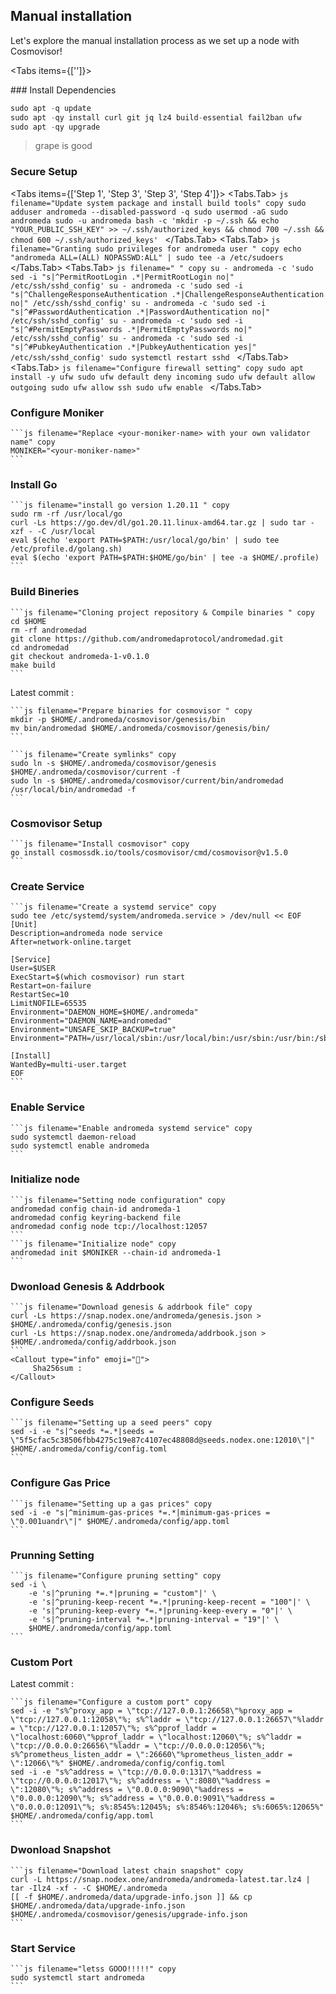  




## Manual installation

Let's explore the manual installation process as we set up a node with Cosmovisor!

<Tabs items={['']}>

</Tabs>

<Steps>
### Install Dependencies

```js filename="Update system package and install build tools" copy
sudo apt -q update
sudo apt -qy install curl git jq lz4 build-essential fail2ban ufw
sudo apt -qy upgrade
```


>grape is good


### Secure Setup

 
<Tabs items={['Step 1', 'Step 3', 'Step 3', 'Step 4']}>
  <Tabs.Tab>
        ```js filename="Update system package and install build tools" copy
        sudo adduser andromeda --disabled-password -q
        sudo usermod -aG sudo andromeda
        sudo -u andromeda bash -c 'mkdir -p ~/.ssh && echo "YOUR_PUBLIC_SSH_KEY" >> ~/.ssh/authorized_keys && chmod 700 ~/.ssh && chmod 600 ~/.ssh/authorized_keys'
        ```
  </Tabs.Tab>
  <Tabs.Tab>
        ```js filename="Granting sudo privileges for andromeda user " copy
        echo "andromeda ALL=(ALL) NOPASSWD:ALL" | sudo tee -a /etc/sudoers
        ```
  </Tabs.Tab>
  <Tabs.Tab>
        ```js filename=" " copy
        su - andromeda -c 'sudo sed -i "s|^PermitRootLogin .*|PermitRootLogin no|" /etc/ssh/sshd_config'
        su - andromeda -c 'sudo sed -i "s|^ChallengeResponseAuthentication .*|ChallengeResponseAuthentication no|" /etc/ssh/sshd_config'
        su - andromeda -c 'sudo sed -i "s|^#PasswordAuthentication .*|PasswordAuthentication no|" /etc/ssh/sshd_config'
        su - andromeda -c 'sudo sed -i "s|^#PermitEmptyPasswords .*|PermitEmptyPasswords no|" /etc/ssh/sshd_config'
        su - andromeda -c 'sudo sed -i "s|^#PubkeyAuthentication .*|PubkeyAuthentication yes|" /etc/ssh/sshd_config'
        sudo systemctl restart sshd
        ```
    </Tabs.Tab>
    <Tabs.Tab>
    ```js filename="Configure firewall setting" copy
    sudo apt install -y ufw
    sudo ufw default deny incoming
    sudo ufw default allow outgoing
    sudo ufw allow ssh
    sudo ufw enable
    ```
    </Tabs.Tab>


</Tabs>

### Configure Moniker

    ```js filename="Replace <your-moniker-name> with your own validator name" copy
    MONIKER="<your-moniker-name>"
    ```

### Install Go
    ```js filename="install go version 1.20.11 " copy
    sudo rm -rf /usr/local/go
    curl -Ls https://go.dev/dl/go1.20.11.linux-amd64.tar.gz | sudo tar -xzf - -C /usr/local
    eval $(echo 'export PATH=$PATH:/usr/local/go/bin' | sudo tee /etc/profile.d/golang.sh)
    eval $(echo 'export PATH=$PATH:$HOME/go/bin' | tee -a $HOME/.profile)
    ```

### Build Bineries

    ```js filename="Cloning project repository & Compile binaries " copy
    cd $HOME
    rm -rf andromedad
    git clone https://github.com/andromedaprotocol/andromedad.git
    cd andromedad
    git checkout andromeda-1-v0.1.0
    make build
    ```

 
<Callout type="info" emoji="🎯">
  Latest commit : 
</Callout>

    ```js filename="Prepare binaries for cosmovisor " copy
    mkdir -p $HOME/.andromeda/cosmovisor/genesis/bin
    mv bin/andromedad $HOME/.andromeda/cosmovisor/genesis/bin/
    ```

    ```js filename="Create symlinks" copy
    sudo ln -s $HOME/.andromeda/cosmovisor/genesis $HOME/.andromeda/cosmovisor/current -f
    sudo ln -s $HOME/.andromeda/cosmovisor/current/bin/andromedad /usr/local/bin/andromedad -f
    ```
### Cosmovisor Setup
    ```js filename="Install cosmovisor" copy
    go install cosmossdk.io/tools/cosmovisor/cmd/cosmovisor@v1.5.0
    ```

### Create Service

    ```js filename="Create a systemd service" copy
    sudo tee /etc/systemd/system/andromeda.service > /dev/null << EOF
    [Unit]
    Description=andromeda node service
    After=network-online.target
    
    [Service]
    User=$USER
    ExecStart=$(which cosmovisor) run start
    Restart=on-failure
    RestartSec=10
    LimitNOFILE=65535
    Environment="DAEMON_HOME=$HOME/.andromeda"
    Environment="DAEMON_NAME=andromedad"
    Environment="UNSAFE_SKIP_BACKUP=true"
    Environment="PATH=/usr/local/sbin:/usr/local/bin:/usr/sbin:/usr/bin:/sbin:/bin:/usr/games:/usr/local/games:/snap/bin:$HOME/.andromeda/cosmovisor/current/bin"
    
    [Install]
    WantedBy=multi-user.target
    EOF
    ```

### Enable Service

    ```js filename="Enable andromeda systemd service" copy
    sudo systemctl daemon-reload
    sudo systemctl enable andromeda
    ```

### Initialize node

    ```js filename="Setting node configuration" copy
    andromedad config chain-id andromeda-1
    andromedad config keyring-backend file
    andromedad config node tcp://localhost:12057
    ```
    ```js filename="Initialize node" copy
    andromedad init $MONIKER --chain-id andromeda-1
    ```

### Dwonload Genesis & Addrbook

    ```js filename="Download genesis & addrbook file" copy
    curl -Ls https://snap.nodex.one/andromeda/genesis.json > $HOME/.andromeda/config/genesis.json
    curl -Ls https://snap.nodex.one/andromeda/addrbook.json > $HOME/.andromeda/config/addrbook.json
    ```
    <Callout type="info" emoji="🎯">
         Sha256sum : 
    </Callout>

### Configure Seeds

    ```js filename="Setting up a seed peers" copy
    sed -i -e "s|^seeds *=.*|seeds = \"5f5cfac5c38506fbb4275c19e87c4107ec48808d@seeds.nodex.one:12010\"|" $HOME/.andromeda/config/config.toml
    ```

### Configure Gas Price

    ```js filename="Setting up a gas prices" copy
    sed -i -e "s|^minimum-gas-prices *=.*|minimum-gas-prices = \"0.001uandr\"|" $HOME/.andromeda/config/app.toml
    ```

### Prunning Setting

    ```js filename="Configure pruning setting" copy
    sed -i \
        -e 's|^pruning *=.*|pruning = "custom"|' \
        -e 's|^pruning-keep-recent *=.*|pruning-keep-recent = "100"|' \
        -e 's|^pruning-keep-every *=.*|pruning-keep-every = "0"|' \
        -e 's|^pruning-interval *=.*|pruning-interval = "19"|' \
        $HOME/.andromeda/config/app.toml
    ```

### Custom Port

<Callout type="info" emoji="🎯">
  Latest commit : 
</Callout>

    ```js filename="Configure a custom port" copy
    sed -i -e "s%^proxy_app = \"tcp://127.0.0.1:26658\"%proxy_app = \"tcp://127.0.0.1:12058\"%; s%^laddr = \"tcp://127.0.0.1:26657\"%laddr = \"tcp://127.0.0.1:12057\"%; s%^pprof_laddr = \"localhost:6060\"%pprof_laddr = \"localhost:12060\"%; s%^laddr = \"tcp://0.0.0.0:26656\"%laddr = \"tcp://0.0.0.0:12056\"%; s%^prometheus_listen_addr = \":26660\"%prometheus_listen_addr = \":12066\"%" $HOME/.andromeda/config/config.toml
    sed -i -e "s%^address = \"tcp://0.0.0.0:1317\"%address = \"tcp://0.0.0.0:12017\"%; s%^address = \":8080\"%address = \":12080\"%; s%^address = \"0.0.0.0:9090\"%address = \"0.0.0.0:12090\"%; s%^address = \"0.0.0.0:9091\"%address = \"0.0.0.0:12091\"%; s%:8545%:12045%; s%:8546%:12046%; s%:6065%:12065%" $HOME/.andromeda/config/app.toml
    ```

### Dwonload Snapshot

    ```js filename="Download latest chain snapshot" copy
    curl -L https://snap.nodex.one/andromeda/andromeda-latest.tar.lz4 | tar -Ilz4 -xf - -C $HOME/.andromeda
    [[ -f $HOME/.andromeda/data/upgrade-info.json ]] && cp $HOME/.andromeda/data/upgrade-info.json $HOME/.andromeda/cosmovisor/genesis/upgrade-info.json
    ```

### Start Service

    ```js filename="letss GOOO!!!!!" copy
    sudo systemctl start andromeda
    ```


</Steps>

